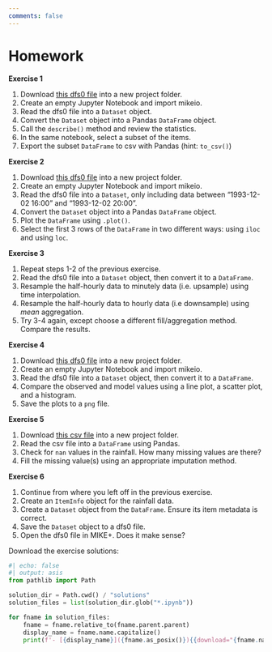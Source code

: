 ```yaml
---
comments: false
---
```


# Homework {.unnumbered}

**Exercise 1**

1. Download [this dfs0 file](data/sirius_idf_rainfall.dfs0){download="idf_rainfall.dfs0"} into a new project folder.
2. Create an empty Jupyter Notebook and import mikeio.
3. Read the dfs0 file into a `Dataset` object.
4. Convert the `Dataset` object into a Pandas `DataFrame` object.
5. Call the `describe()` method and review the statistics.
6. In the same notebook, select a subset of the items.
7. Export the subset `DataFrame` to csv with Pandas (hint: `to_csv()`)

**Exercise 2**

1. Download [this dfs0 file](data/single_water_level.dfs0){download="water_level.dfs0"} into a new project folder.
2. Create an empty Jupyter Notebook and import mikeio.
3. Read the dfs0 file into a `Dataset`, only including data between "1993-12-02 16:00" and "1993-12-02 20:00".
4. Convert the `Dataset` object into a Pandas `DataFrame` object.
5. Plot the `DataFrame` using `.plot()`.
6. Select the first 3 rows of the `DataFrame` in two different ways: using `iloc` and using `loc`.

**Exercise 3**

1. Repeat steps 1-2 of the previous exercise.
2. Read the dfs0 file into a `Dataset` object, then convert it to a `DataFrame`.
3. Resample the half-hourly data to minutely data (i.e. upsample) using time interpolation.
4. Resample the half-hourly data to hourly data (i.e downsample) using *mean* aggregation.
5. Try 3-4 again, except choose a different fill/aggregation method. Compare the results.

**Exercise 4**

1. Download [this dfs0 file](data/discharge.dfs0){download="discharge.dfs0"} into a new project folder.
2. Create an empty Jupyter Notebook and import mikeio.
3. Read the dfs0 file into a `Dataset` object, then convert it to a `DataFrame`.
4. Compare the observed and model values using a line plot, a scatter plot, and a histogram.
5. Save the plots to a `png` file.

**Exercise 5**

1. Download [this csv file](data/rain_events_2021_june.csv){download=rain_events_2021_june} into a new project folder.
2. Read the csv file into a `DataFrame` using Pandas.
3. Check for `nan` values in the rainfall. How many missing values are there?
4. Fill the missing value(s) using an appropriate imputation method.

**Exercise 6**

1. Continue from where you left off in the previous exercise.
2. Create an `ItemInfo` object for the rainfall data.
3. Create a `Dataset` object from the `DataFrame`. Ensure its item metadata is correct.
4. Save the `Dataset` object to a dfs0 file.
5. Open the dfs0 file in MIKE+. Does it make sense?

::: {.callout-tip title="Want to check your work?" collapse="true"}
Download the exercise solutions:

```python
#| echo: false
#| output: asis
from pathlib import Path

solution_dir = Path.cwd() / "solutions"
solution_files = list(solution_dir.glob("*.ipynb"))

for fname in solution_files:
    fname = fname.relative_to(fname.parent.parent)
    display_name = fname.name.capitalize()
    print(f'- [{display_name}]({fname.as_posix()}){{download="{fname.name}"}}')
```

:::